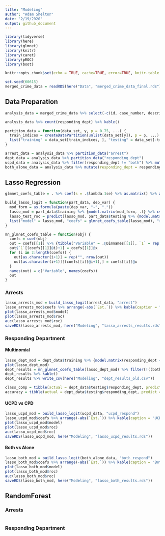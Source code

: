 ```yaml
---
title: "Modeling"
author: "Adam Shelton"
date: "2/19/2020"
output: github_document
---
```


```r
library(tidyverse)
library(here)
library(glmnet)
library(knitr)
library(caret)
library(pROC)
library(boot)

knitr::opts_chunk$set(echo = TRUE, cache=TRUE, error=TRUE, knitr.table.format = "latex")

set.seed(60615)
merged_crime_data = readRDS(here("Data", "merged_crime_data_final.rds"))
```

## Data Preparation
```r
analysis_data = merged_crime_data %>% select(-c(id, case_number, description, block_id, location_description, reporting_dept)) %>% filter(in_ucpd_bound) %>% select(-in_ucpd_bound) %>% na.omit()

analysis_data %>% count(responding_dept) %>% kable()

partition_data = function(data_set, y, p = 0.75, ...) {
  train_indices = createDataPartition(unlist(data_set[y]), p = p, ...) %>% unlist()
  list("training" = data_set[train_indices, ], "testing" = data_set[-train_indices, ])
}

arrest_data = analysis_data %>% partition_data("arrest")
dept_data = analysis_data %>% partition_data("responding_dept")
ucpd_data = analysis_data %>% filter(responding_dept != "both") %>% mutate(responding_dept = responding_dept == "ucpd") %>% rename("ucpd_respond" = "responding_dept") %>% partition_data("ucpd_respond")
both_alone_data = analysis_data %>% mutate(responding_dept = responding_dept == "both") %>% rename("both_respond" = "responding_dept") %>% partition_data("both_respond")

```



## Lasso Regression

```r
glmnet_coefs_table = . %>% coef(s = .$lambda.1se) %>% as.matrix() %>% as_tibble(rownames = "var") %>% filter(`1` != 0) %>% mutate(`1` = round(`1`, 3)) %>% rename("Variable" = "var", "Est." = "1")

build_lasso_logit = function(part_data, dep_var) {
  mod_form = as.formula(paste(dep_var, "~", "."))
  lasso_mod = part_data$training %>% {model.matrix(mod_form, .)} %>% cv.glmnet(unlist(part_data$training[dep_var]), alpha = 1, type.measure = "auc", family = "binomial")
  lasso_test_roc = predict(lasso_mod, part_data$testing %>% {model.matrix(mod_form, .)}, type = "class") %>% as.logical() %>% as.numeric() %>%  roc(part_data$testing[dep_var] %>% unlist() %>% as.numeric())
  list("model" = lasso_mod, "coefs" = glmnet_coefs_table(lasso_mod), "roc" = lasso_test_roc)
}

mn_glmnet_coefs_table = function(obj) {
  coefs = coef(obj)
  out = coefs[[1]] %>% {tibble("Variable" = .@Dimnames[[1]], `1` = rep("", length(Variable)))}
  out$`1`[(coefs[[1]]@i)+1] = coefs[[1]]@x
  for (i in 2:length(coefs)) {
    out[as.character(i+1)] = rep("", nrow(out))
    out[as.character(i+1)][(coefs[[i]]@i+1),] = coefs[[i]]@x
  }
  names(out) = c("Variable", names(coefs))
  out
}
```

### Arrests
```r
lasso_arrests_mod = build_lasso_logit(arrest_data, "arrest")
lasso_arrests_mod$coefs %>% arrange(-abs(`Est.`)) %>% kable(caption = "Arrest Model")
plot(lasso_arrests_mod$model)
plot(lasso_arrests_mod$roc)
auc(lasso_arrests_mod$roc)
saveRDS(lasso_arrests_mod, here("Modeling", "lasso_arrests_results.rds"))
```
### Responding Department

#### Multinomial
```r
lasso_dept_mod = dept_data$training %>% {model.matrix(responding_dept ~ ., .)} %>% cv.glmnet(dept_data$training$responding_dept, alpha = 1, type.measure = "class", family = "multinomial")
plot(lasso_dept_mod)
dept_results = mn_glmnet_coefs_table(lasso_dept_mod) %>% filter(!((both == "") & (ucpd == "") & (cpd == "")))
dept_results %>% kable()
dept_results %>% write_csv(here("Modeling", "dept_results_old.csv"))

class_comp = tibble(actual = dept_data$testing$responding_dept, predict = predict(lasso_dept_mod, dept_data$testing %>% {model.matrix(responding_dept ~ ., .)}, type = "class")) %>% mutate(correct = predict == actual) %>% count(actual, correct) %>% kable()
accuracy = tibble(actual = dept_data$testing$responding_dept, predict = predict(lasso_dept_mod, dept_data$testing %>% {model.matrix(responding_dept ~ ., .)}, type = "class")) %>% mutate(correct = predict == actual) %>% select(correct) %>% unlist() %>% mean()
```

#### UCPD vs CPD
```r
lasso_ucpd_mod = build_lasso_logit(ucpd_data, "ucpd_respond")
lasso_ucpd_mod$coefs %>% arrange(-abs(`Est.`)) %>% kable(caption = "UCPD Model")
plot(lasso_ucpd_mod$model)
plot(lasso_ucpd_mod$roc)
auc(lasso_ucpd_mod$roc)
saveRDS(lasso_ucpd_mod, here("Modeling", "lasso_ucpd_results.rds"))
```

#### Both vs Alone
```r
lasso_both_mod = build_lasso_logit(both_alone_data, "both_respond")
lasso_both_mod$coefs %>% arrange(-abs(`Est.`)) %>% kable(caption = "Both Model")
plot(lasso_both_mod$model)
plot(lasso_both_mod$roc)
auc(lasso_both_mod$roc)
saveRDS(lasso_both_mod, here("Modeling", "lasso_both_results.rds"))
```


## RandomForest

### Arrests
```r
```

### Responding Department
```r
```

